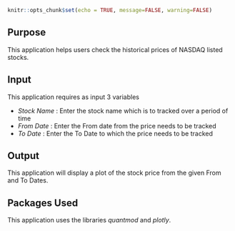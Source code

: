 
```r
knitr::opts_chunk$set(echo = TRUE, message=FALSE, warning=FALSE)
```

## Purpose

This application helps users check the historical prices of NASDAQ listed stocks.

## Input

This application requires as input 3 variables

- *Stock Name* : Enter the stock name which is to tracked over a period of time
- *From Date* : Enter the From date from the price needs to be tracked
- *To Date* : Enter the To Date to which the price needs to be tracked

## Output

This application will display a plot of the stock price from the given From and To Dates.

## Packages Used

This application uses the libraries *quantmod* and *plotly*.


